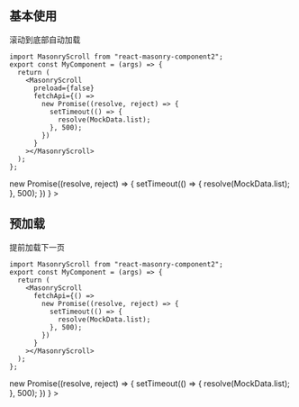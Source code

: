 
<Meta title="布局/MasonryScroll 滚动瀑布流" component={MasonryScroll} />


## 基本使用

滚动到底部自动加载

```tsx
import MasonryScroll from "react-masonry-component2";
export const MyComponent = (args) => {
  return (
    <MasonryScroll
      preload={false}
      fetchApi={() =>
        new Promise((resolve, reject) => {
          setTimeout(() => {
            resolve(MockData.list);
          }, 500);
        })
      }
    ></MasonryScroll>
  );
};
```

<Canvas>
  <Story name="基本使用">
    <Basic
      preload={false}
      fetchApi={() =>
        new Promise((resolve, reject) => {
          setTimeout(() => {
            resolve(MockData.list);
          }, 500);
        })
      }
    ></Basic>
  </Story>
</Canvas>

## 预加载

提前加载下一页

```tsx
import MasonryScroll from "react-masonry-component2";
export const MyComponent = (args) => {
  return (
    <MasonryScroll
      fetchApi={() =>
        new Promise((resolve, reject) => {
          setTimeout(() => {
            resolve(MockData.list);
          }, 500);
        })
      }
    ></MasonryScroll>
  );
};
```

<Canvas>
  <Story name="预加载">
    <Basic
      fetchApi={() =>
        new Promise((resolve, reject) => {
          setTimeout(() => {
            resolve(MockData.list);
          }, 500);
        })
      }
    ></Basic>
  </Story>
</Canvas>
